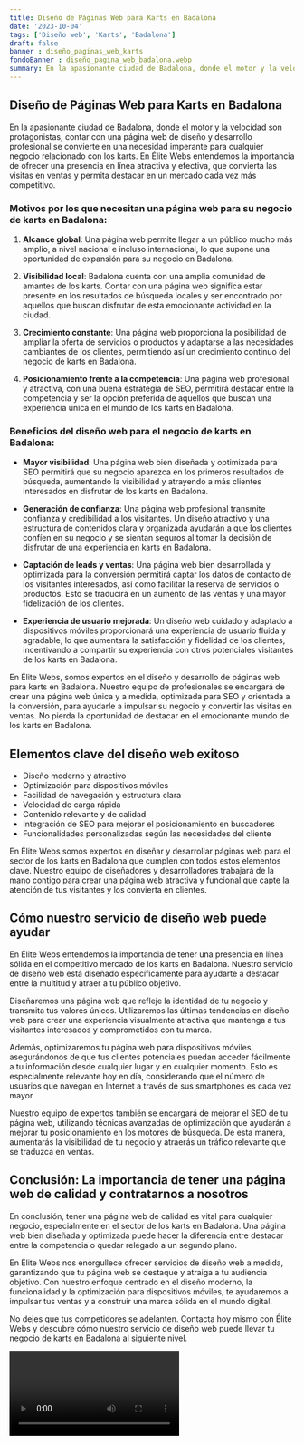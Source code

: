 ```yaml
---
title: Diseño de Páginas Web para Karts en Badalona
date: '2023-10-04'
tags: ['Diseño web', 'Karts', 'Badalona']
draft: false
banner : diseño_paginas_web_karts
fondoBanner : diseño_pagina_web_badalona.webp
summary: En la apasionante ciudad de Badalona, donde el motor y la velocidad son protagonistas, contar con una página web de diseño y desarrollo profesional se convierte en una necesidad imperante para cualquier negocio relacionado con los karts. En Élite Webs entendemos la importancia de ofrecer una presencia en línea atractiva y efectiva, que convierta las visitas en ventas y permita destacar en un mercado cada vez más competitivo.
---
```


## **Diseño de Páginas Web para Karts en Badalona**

En la apasionante ciudad de Badalona, donde el motor y la velocidad son protagonistas, contar con una página web de diseño y desarrollo profesional se convierte en una necesidad imperante para cualquier negocio relacionado con los karts. En Élite Webs entendemos la importancia de ofrecer una presencia en línea atractiva y efectiva, que convierta las visitas en ventas y permita destacar en un mercado cada vez más competitivo.

### Motivos por los que necesitan una página web para su negocio de karts en Badalona:

1. **Alcance global**: Una página web permite llegar a un público mucho más amplio, a nivel nacional e incluso internacional, lo que supone una oportunidad de expansión para su negocio en Badalona.

2. **Visibilidad local**: Badalona cuenta con una amplia comunidad de amantes de los karts. Contar con una página web significa estar presente en los resultados de búsqueda locales y ser encontrado por aquellos que buscan disfrutar de esta emocionante actividad en la ciudad.

3. **Crecimiento constante**: Una página web proporciona la posibilidad de ampliar la oferta de servicios o productos y adaptarse a las necesidades cambiantes de los clientes, permitiendo así un crecimiento continuo del negocio de karts en Badalona.

4. **Posicionamiento frente a la competencia**: Una página web profesional y atractiva, con una buena estrategia de SEO, permitirá destacar entre la competencia y ser la opción preferida de aquellos que buscan una experiencia única en el mundo de los karts en Badalona.

### Beneficios del diseño web para el negocio de karts en Badalona:

- **Mayor visibilidad**: Una página web bien diseñada y optimizada para SEO permitirá que su negocio aparezca en los primeros resultados de búsqueda, aumentando la visibilidad y atrayendo a más clientes interesados en disfrutar de los karts en Badalona.

- **Generación de confianza**: Una página web profesional transmite confianza y credibilidad a los visitantes. Un diseño atractivo y una estructura de contenidos clara y organizada ayudarán a que los clientes confíen en su negocio y se sientan seguros al tomar la decisión de disfrutar de una experiencia en karts en Badalona.

- **Captación de leads y ventas**: Una página web bien desarrollada y optimizada para la conversión permitirá captar los datos de contacto de los visitantes interesados, así como facilitar la reserva de servicios o productos. Esto se traducirá en un aumento de las ventas y una mayor fidelización de los clientes.

- **Experiencia de usuario mejorada**: Un diseño web cuidado y adaptado a dispositivos móviles proporcionará una experiencia de usuario fluida y agradable, lo que aumentará la satisfacción y fidelidad de los clientes, incentivando a compartir su experiencia con otros potenciales visitantes de los karts en Badalona.

En Élite Webs, somos expertos en el diseño y desarrollo de páginas web para karts en Badalona. Nuestro equipo de profesionales se encargará de crear una página web única y a medida, optimizada para SEO y orientada a la conversión, para ayudarle a impulsar su negocio y convertir las visitas en ventas. No pierda la oportunidad de destacar en el emocionante mundo de los karts en Badalona.

<GifSeo />

<Cta />

## Elementos clave del diseño web exitoso

- Diseño moderno y atractivo
- Optimización para dispositivos móviles
- Facilidad de navegación y estructura clara
- Velocidad de carga rápida
- Contenido relevante y de calidad
- Integración de SEO para mejorar el posicionamiento en buscadores
- Funcionalidades personalizadas según las necesidades del cliente

En Élite Webs somos expertos en diseñar y desarrollar páginas web para el sector de los karts en Badalona que cumplen con todos estos elementos clave. Nuestro equipo de diseñadores y desarrolladores trabajará de la mano contigo para crear una página web atractiva y funcional que capte la atención de tus visitantes y los convierta en clientes.

## Cómo nuestro servicio de diseño web puede ayudar

En Élite Webs entendemos la importancia de tener una presencia en línea sólida en el competitivo mercado de los karts en Badalona. Nuestro servicio de diseño web está diseñado específicamente para ayudarte a destacar entre la multitud y atraer a tu público objetivo.

Diseñaremos una página web que refleje la identidad de tu negocio y transmita tus valores únicos. Utilizaremos las últimas tendencias en diseño web para crear una experiencia visualmente atractiva que mantenga a tus visitantes interesados y comprometidos con tu marca.

Además, optimizaremos tu página web para dispositivos móviles, asegurándonos de que tus clientes potenciales puedan acceder fácilmente a tu información desde cualquier lugar y en cualquier momento. Esto es especialmente relevante hoy en día, considerando que el número de usuarios que navegan en Internet a través de sus smartphones es cada vez mayor.

Nuestro equipo de expertos también se encargará de mejorar el SEO de tu página web, utilizando técnicas avanzadas de optimización que ayudarán a mejorar tu posicionamiento en los motores de búsqueda. De esta manera, aumentarás la visibilidad de tu negocio y atraerás un tráfico relevante que se traduzca en ventas.

## Conclusión: La importancia de tener una página web de calidad y contratarnos a nosotros

En conclusión, tener una página web de calidad es vital para cualquier negocio, especialmente en el sector de los karts en Badalona. Una página web bien diseñada y optimizada puede hacer la diferencia entre destacar entre la competencia o quedar relegado a un segundo plano.

En Élite Webs nos enorgullece ofrecer servicios de diseño web a medida, garantizando que tu página web se destaque y atraiga a tu audiencia objetivo. Con nuestro enfoque centrado en el diseño moderno, la funcionalidad y la optimización para dispositivos móviles, te ayudaremos a impulsar tus ventas y a construir una marca sólida en el mundo digital.

No dejes que tus competidores se adelanten. Contacta hoy mismo con Élite Webs y descubre cómo nuestro servicio de diseño web puede llevar tu negocio de karts en Badalona al siguiente nivel.

<Video />

<CtaBot job='Karts' city='Badalona'/>

<Gmaps query='Badalona+españa+maps' />